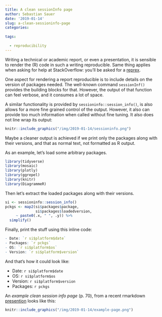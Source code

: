 ```yaml
---
title: A clean sessionInfo page
author: Sebastian Sauer
date: '2019-01-14'
slug: a-clean-sessioninfo-page
categories:
  
tags:
  
  - reproducibility
---
```




Writing a technical or academic report, or even a presentation, it is sensible to render the (R) code in such a writing reproducible. Same thing applies when asking for help at StackOverflow: you'll be asked for a [reprex](https://github.com/tidyverse/reprex).


One aspect for rendering a report reproducible is to include details on the version of packages needed. The well-known command `sessionInf()` provides the building blocks for that. However, the output of that function can feel verbose, and it consumes a lot of space.


A similar functionality is provided by `sessioninfo::session_info()`, is also allows for a more fine grained control of the output. However, it also can provide too much information when called without fine tuning. It also does not line wrap its output:

```r
knitr::include_graphics("/img/2019-01-14/sessioninfo.png")
```


Maybe a cleaner output is achieved if we print only the packages along with their versions, and that as normal text, not formatted as R output.


As an example, let's load some arbitrary packages.


```r
library(tidyverse)
library(mosaic)
library(plotly)
library(ggrepel)
library(knitr)
library(DiagrammeR)
```


Then let's extract the loaded packages along with their versions.


```r
si <- sessioninfo::session_info()
pckgs <- map2(si$packages$package, 
              si$packages$loadedversion,
     ~ paste0(.x, " ", .y)) %>% 
  simplify()
```


Finally, print the stuff using this inline code:


```r
- Date: `r si$platform$date`
- Packages: `r pckgs`
- OS: `r si$platform$os`
- Version: `r si$platform$version`
```


And that's how it could look like:


- Date: `r si$platform$date`
- OS: `r si$platform$os`
- Version: `r si$platform$version`
- Packages: `r pckgs`


An *example clean session info page* (p. 70), from a recent rmarkdown [presention](https://data-se.netlify.com/slides/papers-publizieren/papers-publizieren2.html#1) looks like this:


```r
knitr::include_graphics("/img/2019-01-14/example-page.png")
```


